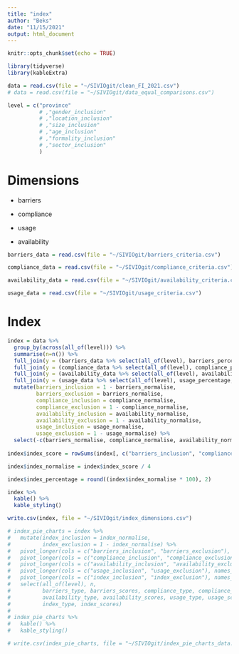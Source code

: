 ```yaml
---
title: "index"
author: "Beks"
date: "11/15/2021"
output: html_document
---
```


```r
knitr::opts_chunk$set(echo = TRUE)

library(tidyverse)
library(kableExtra)
```

```r
data = read.csv(file = "~/SIVIOgit/clean_FI_2021.csv")
# data = read.csv(file = "~/SIVIOgit/data_equal_comparisons.csv")
```

```r
level = c("province"
          # ,"gender_inclusion"
          # ,"location_inclusion"
          # ,"size_inclusion"
          # ,"age_inclusion"
          # ,"formality_inclusion"
          # ,"sector_inclusion"
          )
```


# Dimensions

- barriers

- compliance

- usage

- availability

```r
barriers_data = read.csv(file = "~/SIVIOgit/barriers_criteria.csv")
```

```r
compliance_data = read.csv(file = "~/SIVIOgit/compliance_criteria.csv")
```

```r
availability_data = read.csv(file = "~/SIVIOgit/availability_criteria.csv")
```

```r
usage_data = read.csv(file = "~/SIVIOgit/usage_criteria.csv")
```

# Index

```r
index = data %>%
  group_by(across(all_of(level))) %>%
  summarise(n=n()) %>%
  full_join(y = (barriers_data %>% select(all_of(level), barriers_percentage, barriers_normalise)), by = all_of(level)) %>%
  full_join(y = (compliance_data %>% select(all_of(level), compliance_percentage, compliance_normalise)), by = all_of(level)) %>%
  full_join(y = (availability_data %>% select(all_of(level), availability_percentage, availability_normalise)), by = all_of(level)) %>%
  full_join(y = (usage_data %>% select(all_of(level), usage_percentage, usage_normalise)), by = all_of(level)) %>%
  mutate(barriers_inclusion = 1 - barriers_normalise,
         barriers_exclusion = barriers_normalise,
         compliance_inclusion = compliance_normalise,
         compliance_exclusion = 1 - compliance_normalise,
         availability_inclusion = availability_normalise,
         availability_exclusion = 1 - availability_normalise,
         usage_inclusion = usage_normalise,
         usage_exclusion = 1 - usage_normalise) %>%
  select(-c(barriers_normalise, compliance_normalise, availability_normalise, usage_normalise))
  
index$index_score = rowSums(index[, c("barriers_inclusion", "compliance_inclusion", "availability_inclusion", "usage_inclusion")])

index$index_normalise = index$index_score / 4

index$index_percentage = round((index$index_normalise * 100), 2)

index %>%
  kable() %>%
  kable_styling()
```

```r
write.csv(index, file = "~/SIVIOgit/index_dimensions.csv")
```

```r
# index_pie_charts = index %>%
#   mutate(index_inclusion = index_normalise,
#          index_exclusion = 1 - index_normalise) %>%
#   pivot_longer(cols = c("barriers_inclusion", "barriers_exclusion"), names_to = "barriers_type", values_to = "barriers_scores") %>%
#   pivot_longer(cols = c("compliance_inclusion", "compliance_exclusion"), names_to = "compliance_type", values_to = "compliance_scores") %>%
#   pivot_longer(cols = c("availability_inclusion", "availability_exclusion"), names_to = "availability_type", values_to = "availability_scores") %>%
#   pivot_longer(cols = c("usage_inclusion", "usage_exclusion"), names_to = "usage_type", values_to = "usage_scores") %>%
#   pivot_longer(cols = c("index_inclusion", "index_exclusion"), names_to = "index_type", values_to = "index_scores") %>%
#   select(all_of(level), n, 
#          barriers_type, barriers_scores, compliance_type, compliance_scores, 
#          availability_type, availability_scores, usage_type, usage_scores, 
#          index_type, index_scores)
# 
# index_pie_charts %>% 
#   kable() %>%
#   kable_styling()
```

```r
# write.csv(index_pie_charts, file = "~/SIVIOgit/index_pie_charts_data.csv")
```

